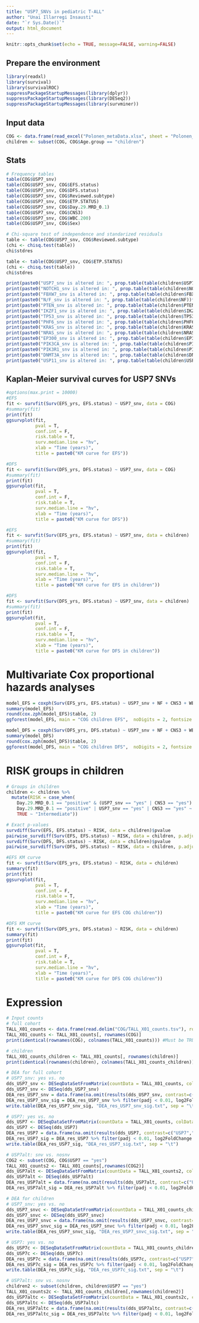 ---
title: "USP7_SNVs in pediatric T-ALL"
author: "Unai Illarregi Insausti"
date: "`r Sys.Date()`"
output: html_document
---

```{r setup, include=FALSE}
knitr::opts_chunk$set(echo = TRUE, message=FALSE, warning=FALSE)
```

## Prepare the environment

```{r Packages, message = FALSE, warning = FALSE}
library(readxl)
library(survival)
library(survivalROC)
suppressPackageStartupMessages(library(dplyr))
suppressPackageStartupMessages(library(DESeq2))
suppressPackageStartupMessages(library(survminer))
```

## Input data

```{r COG input, message = FALSE, warning = FALSE}
COG <- data.frame(read_excel("Polonen_metaData.xlsx", sheet = "Polonen_metaData_rs"), row.names = 1)
children <- subset(COG, COG$Age.group == "children")
```

## Stats

```{r proportions, message=FALSE, warning=FALSE}
# Frequency tables
table(COG$USP7_snv)
table(COG$USP7_snv, COG$EFS.status)
table(COG$USP7_snv, COG$DFS.status)
table(COG$USP7_snv, COG$Reviewed.subtype)
table(COG$USP7_snv, COG$ETP.STATUS)
table(COG$USP7_snv, COG$Day.29.MRD_0.1)
table(COG$USP7_snv, COG$CNS3)
table(COG$USP7_snv, COG$WBC.200)
table(COG$USP7_snv, COG$Sex)

# Chi-square test of independence and standarized residuals
table <- table(COG$USP7_snv, COG$Reviewed.subtype)
(chi <- chisq.test(table))
chi$stdres

table <- table(COG$USP7_snv, COG$ETP.STATUS)
(chi <- chisq.test(table))
chi$stdres
```

```{r frequencies, message = FALSE, warning = FALSE}
print(paste0("USP7_snv is altered in: ", prop.table(table(children$USP7))*100))
print(paste0("NOTCH1_snv is altered in: ", prop.table(table(children$NOTCH1))*100))
print(paste0("FBXW7_snv is altered in: ", prop.table(table(children$FBXW7))*100))
print(paste0("N/F_snv is altered in: ", prop.table(table(children$NF))*100))
print(paste0("PTEN_snv is altered in: ", prop.table(table(children$PTEN))*100))
print(paste0("IKZF1_snv is altered in: ", prop.table(table(children$IKZF1))*100))
print(paste0("TP53_snv is altered in: ", prop.table(table(children$TP53))*100))
print(paste0("PHF6_snv is altered in: ", prop.table(table(children$PHF6))*100))
print(paste0("KRAS_snv is altered in: ", prop.table(table(children$KRAS))*100))
print(paste0("NRAS_snv is altered in: ", prop.table(table(children$NRAS))*100))
print(paste0("EP300_snv is altered in: ", prop.table(table(children$EP300))*100))
print(paste0("PIK3CA_snv is altered in: ", prop.table(table(children$PIK3CA))*100))
print(paste0("PIK3R1_snv is altered in: ", prop.table(table(children$PIK3R1))*100))
print(paste0("DNMT3A_snv is altered in: ", prop.table(table(children$DNMT3A))*100))
print(paste0("USP11_snv is altered in: ", prop.table(table(children$USP11))*100))
```

## Kaplan-Meier survival curves for USP7 SNVs

```{r KM, message=FALSE, warning=FALSE}
#options(max.print = 10000)
#EFS
fit <- survfit(Surv(EFS_yrs, EFS.status) ~ USP7_snv, data = COG)
#summary(fit)
print(fit)
ggsurvplot(fit,
           pval = T,
           conf.int = F,
           risk.table = T,
           surv.median.line = "hv",
           xlab = "Time (years)",
           title = paste0("KM curve for EFS"))

#DFS
fit <- survfit(Surv(DFS_yrs, DFS.status) ~ USP7_snv, data = COG)
#summary(fit)
print(fit)
ggsurvplot(fit,
           pval = T,
           conf.int = F,
           risk.table = T,
           surv.median.line = "hv",
           xlab = "Time (years)",
           title = paste0("KM curve for DFS"))

#EFS
fit <- survfit(Surv(EFS_yrs, EFS.status) ~ USP7_snv, data = children)
#summary(fit)
print(fit)
ggsurvplot(fit,
           pval = T,
           conf.int = F,
           risk.table = T,
           surv.median.line = "hv",
           xlab = "Time (years)",
           title = paste0("KM curve for EFS in children"))

#DFS
fit <- survfit(Surv(DFS_yrs, DFS.status) ~ USP7_snv, data = children)
#summary(fit)
print(fit)
ggsurvplot(fit,
           pval = T,
           conf.int = F,
           risk.table = T,
           surv.median.line = "hv",
           xlab = "Time (years)",
           title = paste0("KM curve for DFS in children"))
```

# Multivariate Cox proportional hazards analyses

```{r Cox, message = FALSE, warning = FALSE}
model_EFS = coxph(Surv(EFS_yrs, EFS.status) ~ USP7_snv + NF + CNS3 + WBC.200 + Day.29.MRD_0.1 + Sex + Age.at.Diagnosis.in.Years + ETP.STATUS + TP53 + PTEN + PIK3CA + PIK3R1 + IKZF1 + KRAS + NRAS + EP300 + DNMT3A + PHF6, data = children, x = T)
summary(model_EFS)
round(cox.zph(model_EFS)$table, 2)
ggforest(model_EFS, main = "COG children EFS",  noDigits = 2, fontsize = 0.7, refLabel = "")

model_DFS = coxph(Surv(DFS_yrs, DFS.status) ~ USP7_snv + NF + CNS3 + WBC.200 + Day.29.MRD_0.1 + Sex + Age.at.Diagnosis.in.Years + ETP.STATUS + TP53 + PTEN + PIK3CA + PIK3R1 + IKZF1 + KRAS + NRAS + EP300 + DNMT3A + PHF6, data = children, x = T)
summary(model_DFS)
round(cox.zph(model_DFS)$table, 2)
ggforest(model_DFS, main = "COG children DFS",  noDigits = 2, fontsize = 0.7, refLabel = "")
```

# RISK groups in children

```{r KM_groups, message=FALSE, warning=FALSE}
# Groups in children
children <- children %>%
  mutate(RISK = case_when(
    Day.29.MRD_0.1 == "positive" & (USP7_snv == "yes" | CNS3 == "yes") ~ "Very-high",
    Day.29.MRD_0.1 == "positive" | USP7_snv == "yes" | CNS3 == "yes" ~ "High",
    TRUE ~ "Intermediate"))

# Exact p-values
survdiff(Surv(EFS, EFS.status) ~ RISK, data = children)$pvalue
pairwise_survdiff(Surv(EFS, EFS.status) ~ RISK, data = children, p.adjust.method = "BH")
survdiff(Surv(DFS, DFS.status) ~ RISK, data = children)$pvalue
pairwise_survdiff(Surv(DFS, DFS.status) ~ RISK, data = children, p.adjust.method = "BH")

#EFS KM curve
fit <- survfit(Surv(EFS_yrs, EFS.status) ~ RISK, data = children)
summary(fit)
print(fit)
ggsurvplot(fit,
           pval = T,
           conf.int = F,
           risk.table = T,
           surv.median.line = "hv",
           xlab = "Time (years)",
           title = paste0("KM curve for EFS COG children"))

#DFS KM curve
fit <- survfit(Surv(DFS_yrs, DFS.status) ~ RISK, data = children)
summary(fit)
print(fit)
ggsurvplot(fit,
           pval = T,
           conf.int = F,
           risk.table = T,
           surv.median.line = "hv",
           xlab = "Time (years)",
           title = paste0("KM curve for DFS COG children"))
```

# Expression

```{r Expression, message = FALSE, warning = FALSE}
# Input counts
# full cohort
TALL_X01_counts <- data.frame(read.delim("COG/TALL_X01_counts.tsv"), row.names = 1)
TALL_X01_counts <- TALL_X01_counts[, rownames(COG)]
print(identical(rownames(COG), colnames(TALL_X01_counts))) #Must be TRUE

# children
TALL_X01_counts_children <- TALL_X01_counts[, rownames(children)]
print(identical(rownames(children), colnames(TALL_X01_counts_children))) #Must be TRUE

# DEA for full cohort
# USP7_snv: yes vs. no
dds_USP7_snv <- DESeqDataSetFromMatrix(countData = TALL_X01_counts, colData = COG, design = ~USP7_snv)
dds_USP7_snv <- DESeq(dds_USP7_snv)
DEA_res_USP7_snv = data.frame(na.omit(results(dds_USP7_snv, contrast=c("USP7_snv","yes","no"))))
DEA_res_USP7_snv_sig = DEA_res_USP7_snv %>% filter(padj < 0.01, log2FoldChange < -1.5 | log2FoldChange > 1.5)
write.table(DEA_res_USP7_snv_sig, "DEA_res_USP7_snv_sig.txt", sep = "\t")

# USP7: yes vs. no
dds_USP7 <- DESeqDataSetFromMatrix(countData = TALL_X01_counts, colData = COG, design = ~USP7)
dds_USP7 <- DESeq(dds_USP7)
DEA_res_USP7 = data.frame(na.omit(results(dds_USP7, contrast=c("USP7","yes","no"))))
DEA_res_USP7_sig = DEA_res_USP7 %>% filter(padj < 0.01, log2FoldChange < -1.5 | log2FoldChange > 1.5)
write.table(DEA_res_USP7_sig, "DEA_res_USP7_sig.txt", sep = "\t")

# USP7alt: snv vs. nosnv
COG2 <- subset(COG, COG$USP7 == "yes")
TALL_X01_counts2 <- TALL_X01_counts[,rownames(COG2)]
dds_USP7alt <- DESeqDataSetFromMatrix(countData = TALL_X01_counts2, colData = COG2, design = ~USP7_snv)
dds_USP7alt <- DESeq(dds_USP7alt)
DEA_res_USP7alt = data.frame(na.omit(results(dds_USP7alt, contrast=c("USP7_snv","yes","no"))))
DEA_res_USP7alt_sig = DEA_res_USP7alt %>% filter(padj < 0.01, log2FoldChange < -1.5 | log2FoldChange > 1.5)

# DEA for children
# USP7_snv: yes vs. no
dds_USP7_snvc <- DESeqDataSetFromMatrix(countData = TALL_X01_counts_children, colData = children, design = ~USP7_snv)
dds_USP7_snvc <- DESeq(dds_USP7_snvc)
DEA_res_USP7_snvc = data.frame(na.omit(results(dds_USP7_snvc, contrast=c("USP7_snv","yes","no"))))
DEA_res_USP7_snvc_sig = DEA_res_USP7_snvc %>% filter(padj < 0.01, log2FoldChange < -1.5 | log2FoldChange > 1.5)
write.table(DEA_res_USP7_snvc_sig, "DEA_res_USP7_snvc_sig.txt", sep = "\t")

# USP7: yes vs. no
dds_USP7c <- DESeqDataSetFromMatrix(countData = TALL_X01_counts_children, colData = children, design = ~USP7)
dds_USP7c <- DESeq(dds_USP7c)
DEA_res_USP7c = data.frame(na.omit(results(dds_USP7c, contrast=c("USP7","yes","no"))))
DEA_res_USP7c_sig = DEA_res_USP7c %>% filter(padj < 0.01, log2FoldChange < -1.5 | log2FoldChange > 1.5)
write.table(DEA_res_USP7c_sig, "DEA_res_USP7c_sig.txt", sep = "\t")

# USP7alt: snv vs. nosnv
children2 <- subset(children, children$USP7 == "yes")
TALL_X01_counts2c <- TALL_X01_counts_children[,rownames(children2)]
dds_USP7altc <- DESeqDataSetFromMatrix(countData = TALL_X01_counts2c, colData = children2, design = ~USP7_snv)
dds_USP7altc <- DESeq(dds_USP7altc)
DEA_res_USP7altc = data.frame(na.omit(results(dds_USP7altc, contrast=c("USP7_snv","yes","no"))))
DEA_res_USP7altc_sig = DEA_res_USP7altc %>% filter(padj < 0.01, log2FoldChange < -1.5 | log2FoldChange > 1.5)
```
